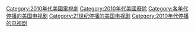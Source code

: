 [[Category:2010年代美國電視劇|Category:2010年代美國電視劇]]
[[Category:2010年代美國廢除|Category:2010年代美國廢除]]
[[Category:各年代停播的美国电视剧|Category:各年代停播的美国电视剧]]
[[Category:21世纪停播的美国电视剧|Category:21世纪停播的美国电视剧]]
[[Category:2010年代停播的电视剧|Category:2010年代停播的电视剧]]